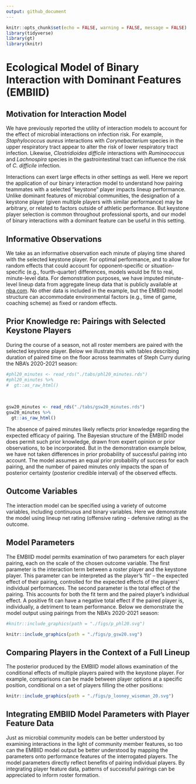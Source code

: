 ```yaml
---
output: github_document
---
```


<!-- README.md is generated from README.Rmd. Please edit that file -->


```r
knitr::opts_chunk$set(echo = FALSE, warning = FALSE, message = FALSE)
library(tidyverse)
library(gt)
library(knitr)
```

# Ecological Model of Binary Interaction with Dominant Features (EMBIID)  
  
## Motivation for Interaction Model  
  
We have previously reported the utility of interaction models to account for the effect of microbial interactions on infection risk. For example, _Staphylococcus aureus_ interactions with _Corynebacterium_ species in the upper respiratory tract appear to alter the risk of lower respiratory tract infection. Likewise, _Clostridioides difficile_ interactions with _Ruminococcus_ and _Lachnospira_ species in the gastrointestinal tract can influence the risk of _C. difficile_ infection.    
  
Interactions can exert large effects in other settings as well. Here we report the application of our binary interaction model to understand how pairing teammates with a selected "keystone" player impacts lineup performance. Unlike dominant features of microbial communities, the designation of a keystone player (given multiple players with similar performance) may be arbitrary, or related to factors outside of athletic performance. But keystone player selection is common throughout professional sports, and our model of binary interactions with a dominant feature can be useful in this setting.     
  
  
## Informative Observations    
  
We take as an informative observation each minute of playing time shared with the selected keystone player. For optimal performance, and to allow for random effects that could account for opponent-specific or situation-specific (e.g., fourth-quarter) differences, models would be fit to real, minute-level data. For demonstration purposes, we have imputed minute-level lineup data from aggregate lineup data that is publicly available at [nba.com](https://www.nba.com/stats/lineups/advanced/). No other data is included in the example, but the EMBIID model structure can accommodate environmental factors (e.g., time of game, coaching scheme) as fixed or random effects.   
  
  
## Prior Knowledge re: Pairings with Selected Keystone Players    
  
During the course of a season, not all roster members are paired with the selected keystone player. Below we illustrate this with tables describing duration of paired time on the floor across teammates of Steph Curry during the NBA's 2020-2021 season:  
  
```r
#phl20_minutes <- read_rds("./tabs/phl20_minutes.rds")
#phl20_minutes %>%
#  gt::as_raw_html()
```
<br>
```r
gsw20_minutes <- read_rds("./tabs/gsw20_minutes.rds")
gsw20_minutes %>%
  gt::as_raw_html()
```

The absence of paired minutes likely reflects prior knowledge regarding the expected efficacy of pairing. The Bayesian structure of the EMBIID model does permit such prior knowledge, drawn from expert opinion or prior observations, to be incorporated. But in the demonstration example below, we have not taken differences in prior probability of successful pairing into account. The model assumes an equal prior probability of success for each pairing, and the number of paired minutes only impacts the span of posterior certainty (posterior credible interval) of the observed effects.   
  
  
## Outcome Variables    
  
The interaction model can be specified using a variety of outcome variables, including continuous and binary variables. Here we demonstrate the model using lineup net rating (offensive rating - defensive rating) as the outcome.    
  
  
## Model Parameters    
  
The EMBIID model permits examination of two parameters for each player pairing, each on the scale of the chosen outcome variable. The first parameter is the interaction term between a roster player and the keystone player. This parameter can be interpreted as the player's 'fit' -- the expected effect of their pairing, controlled for the expected effects of the players' individual performances. The second parameter is the total effect of the pairing. This accounts for both the fit term and the paired player's individual effect. A positive fit can have a negative total effect if the paired player is, individually, a detriment to team performance. Below we demonstrate the model output using pairings from the NBA's 2020-2021 season:  
  

```r
#knitr::include_graphics(path = "./figs/p_phl20.svg")
```
 <!-- <br> --> 
```r
knitr::include_graphics(path = "./figs/p_gsw20.svg")
```
  
## Comparing Players in the Context of a Full Lineup          
  
The posterior produced by the EMBIID model allows examination of the conditional effects of multiple players paired with the keystone player. For example, comparisons can be made between player options at a specific position, conditional on a set of players filling the other positions:  

```r
knitr::include_graphics(path = "./figs/p_looney_wiseman_20.svg")
```
  
  
## Integrating EMBIID Model Parameters with Player Feature Data    
  
Just as microbial community models can be better understood by examining interactions in the light of community member features, so too can the EMBIID model output be better understood by mapping the parameters onto performance features of the interrogated players. The model parameters directly reflect benefits of pairing individual players. By integrating player feature data, patterns of successful pairings can be appreciated to inform roster formation.   
  
  
  
  
  

